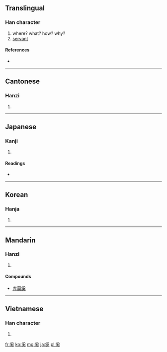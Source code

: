 ==Translingual==

===Han character===
{{Han char|rn=37|rad=大|as=07|sn=10|four=2043<sub>0</sub>|canj=月女戈大 (BVIK)}}

# where? what? how? why?
# [[servant]]

====References====
* {{Han ref|kx=0252.100|dkj=05930|dj=0514.050|hdz=10541.110|uh=595A|ud=22874|bh=AE4F|bd=44623}}

----

==Cantonese==

===Hanzi===
{{yue-hanzi|jyut=|y=hai4}}

# {{defn|lang=yue|sort=大07}}

----

==Japanese==

===Kanji===
{{ja-kanji|grade=|rs=大07}}

# {{defn|lang=ja|sort=大07}}

====Readings====
* {{ja-readings|on=[[けい]] (kei)|kun=[[なんぞ]] (nanzo)}}

----

==Korean==

===Hanja===
{{ko-hanja|hangeul=해|rv=hae|mr=hae}}

# {{defn|lang=ko|sort=大07}}

----

==Mandarin==

===Hanzi===
{{cmn-hanzi|pin=[[xī]] ([[xi1]])|wg=hsi<sup>1</sup>}}

# {{defn|lang=cmn|sort=大07}}

====Compounds====
* [[库莫奚]]

----

==Vietnamese==

===Han character===
{{vi-hantu|[[hề]]|rs=大07}}

# {{defn|lang=vi|sort=大07}}

[[fr:奚]]
[[ko:奚]]
[[mg:奚]]
[[ja:奚]]
[[pl:奚]]